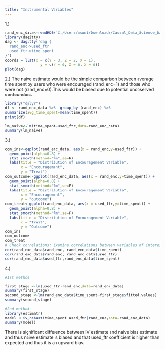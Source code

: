 ```yaml
---
title: "Instrumental Variables"
---
```


::: callout-note
:::
1.)
```r

rand_enc_data<-readRDS("C:/Users/mouni/Downloads/Causal_Data_Science_Data/Causal_Data_Science_Data/rand_enc.rds")
library(dagitty)
dag <- dagitty('dag {
  rand_enc->used_ftr
  used_ftr->time_spent
}')
coords = list(x = c(Y = 3, Z = 2, X = 1),
                y = c(Y = 0, Z = 0, X = 0))
plot(dag)
```

2.)
The naive  estimate would be the simple comparison between average time spent by users who were encouraged (rand_enc=1) and those who were not (rand_enc=0).This would be biased due to potential unobserved confounders.
```r

library("dplyr")
df <- rand_enc_data %>%  group_by (rand_enc) %>% 
summarize(avg_time_spent=mean(time_spent))
print(df)

lm_naive<-lm(time_spent~used_ftr,data=rand_enc_data)
summary(lm_naive)
```
3.)
```r

com_ins<-ggplot(rand_enc_data, aes(x = rand_enc,y=used_ftr)) +
  geom_point(alpha=0.8) +
  stat_smooth(method="lm",se=F)
  labs(title = "Distribution of Encouragement Variable",
       x = "Encouragement",
       y = "Treat")
com_outcome<-ggplot(rand_enc_data, aes(x = rand_enc,y=time_spent)) +
  geom_point(alpha=0.8) +
  stat_smooth(method="lm",se=F)
  labs(title = "Distribution of Encouragement Variable",
       x = "Encouragement",
       y = "outcome")
com_treat<-ggplot(rand_enc_data, aes(x = used_ftr,y=time_spent)) +
  geom_point(alpha=0.8) +
  stat_smooth(method="lm",se=F)
  labs(title = "Distribution of Encouragement Variable",
       x = "Treat",
       y = "Outcome")
com_ins
com_outcome
com_treat
# Check correlations: Examine correlations between variables of interest
cor(rand_enc_data$rand_enc, rand_enc_data$time_spent)
cor(rand_enc_data$rand_enc, rand_enc_data$used_ftr)
cor(rand_enc_data$used_ftr,rand_enc_data$time_spent)
```
4.)
```r

#1st method

first_stage <-lm(used_ftr~rand_enc,data=rand_enc_data)
summary(first_stage)
second_stage <-lm(rand_enc_data$time_spent~first_stage$fitted.values)
summary(second_stage)

#2nd method
library(estimatr)
model <-iv_robust(time_spent~used_ftr|rand_enc,data=rand_enc_data)
summary(model)
```
There is significant difference between IV estimate and naive bias estimate and thus naive estimate is biased and that used_ftr coefficient is higher than expected and thus it is an upward bias.